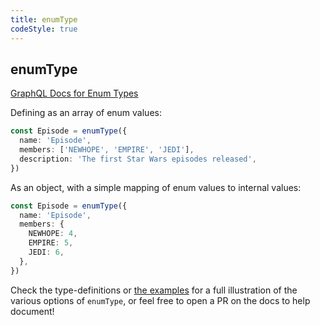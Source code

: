 ```yaml
---
title: enumType
codeStyle: true
---
```


## enumType

[GraphQL Docs for Enum Types](https://graphql.org/learn/schema/#enumeration-types)

Defining as an array of enum values:

```ts
const Episode = enumType({
  name: 'Episode',
  members: ['NEWHOPE', 'EMPIRE', 'JEDI'],
  description: 'The first Star Wars episodes released',
})
```

As an object, with a simple mapping of enum values to internal values:

```ts
const Episode = enumType({
  name: 'Episode',
  members: {
    NEWHOPE: 4,
    EMPIRE: 5,
    JEDI: 6,
  },
})
```

Check the type-definitions or [the examples](https://github.com/graphql-nexus/nexus/tree/main/examples) for a full illustration of the various options of `enumType`, or feel free to open a PR on the docs to help document!
